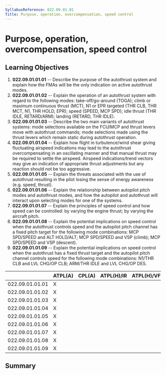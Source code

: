 ```yaml
---
SyllabusReference: 022.09.01.01
Title: Purpose, operation, overcompensation, speed control
---
```


# Purpose, operation, overcompensation, speed control

## Learning Objectives

1.  **022.09.01.01.01** -- Describe the purpose of the autothrust system and
    explain how the FMAs will be the only indication on active autothrust modes.
2.  **022.09.01.01.02** -- Explain the operation of an autothrust system with
    regard to the following modes: take-off/go-around (TOGA); climb or maximum
    continuous thrust (MCT), N1 or EPR targeted (THR CLB, THR MCT, N1, THR HOLD,
    EPR); speed (SPEED, MCP SPD); idle thrust (THR IDLE, RETARD/ARM); landing
    (RETARD, THR IDLE).
3.  **022.09.01.01.03** -- Describe the two main variants of autothrust systems:
    mode selections available on the FCU/MCP and thrust levers move with
    autothrust commands; mode selections made using the thrust levers which
    remain static during autothrust operation.
4.  **022.09.01.01.04** -- Explain how flight in turbulence/wind shear giving
    fluctuating airspeed indications may lead to the autothrust overcompensating
    in an oscillating manner and that manual thrust may be required to settle the
    airspeed. Airspeed indications/trend vectors may give an indication of
    appropriate thrust adjustments but any reaction should not be too aggressive.
5.  **022.09.01.01.05** -- Explain the threats associated with the use of
    autothrust resulting in the pilot losing the sense of energy awareness (e.g.
    speed, thrust).
6.  **022.09.01.01.06** -- Explain the relationship between autopilot pitch modes
    and autothrust modes, and how the autopilot and autothrust will interact upon
    selecting modes for one of the systems.
7.  **022.09.01.01.07** -- Explain the principles of speed control and how speed
    can be controlled: by varying the engine thrust; by varying the aircraft
    pitch.
8.  **022.09.01.01.08** -- Explain the potential implications on speed control
    when the autothrust controls speed and the autopilot pitch channel has a
    fixed pitch target for the following mode combinations: MCP SPD/SPEED and ALT
    HOLD/ALT; MCP SPD/SPEED and VSP (climb); MCP SPD/SPEED and VSP (descent).
9.  **022.09.01.01.09** -- Explain the potential implications on speed control
    when the autothrust has a fixed thrust target and the autopilot pitch channel
    controls speed for the following mode combinations: N1/THR CLB and LVL CHG/OP
    CLB; ARM/THR IDLE and LVL CHG/OP DES.

|                 | ATPL(A) | CPL(A) | ATPL(H)/IR | ATPL(H)/VFR | CPL(H) | IR  | CBIR(A) |
| --------------- | ------- | ------ | ---------- | ----------- | ------ | --- | ------- |
| 022.09.01.01.01 | X       |        |            |             |        |     |         |
| 022.09.01.01.02 | X       |        |            |             |        |     |         |
| 022.09.01.01.03 | X       |        |            |             |        |     |         |
| 022.09.01.01.04 | X       |        |            |             |        |     |         |
| 022.09.01.01.05 | X       |        |            |             |        |     |         |
| 022.09.01.01.06 | X       |        |            |             |        |     |         |
| 022.09.01.01.07 | X       |        |            |             |        |     |         |
| 022.09.01.01.08 | X       |        |            |             |        |     |         |
| 022.09.01.01.09 | X       |        |            |             |        |     |         |

## Summary
